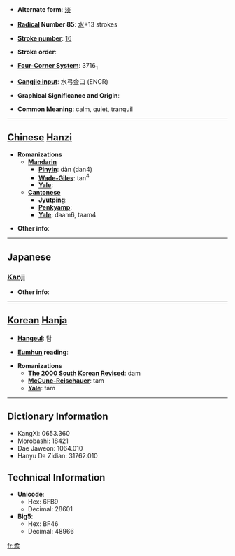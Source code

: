 * '''Alternate form''': [[淡]]

* '''[[Wiktionary:Chinese radical index| Radical]] Number 85''': [[Wiktionary:Chinese radical index 水|水]]+13 strokes

* '''[[Wiktionary:Chinese total strokes index|Stroke number]]''': [[Wiktionary:Chinese total strokes index 16|16]]

* '''Stroke order''': 

* '''[[Wiktionary:Chinese four corner index|Four-Corner System]]''': 3716<sub>1</sub>

* '''[[Wiktionary:Chinese Cangjie index|Cangjie input]]''': 水弓金口 (ENCR)

* '''Graphical Significance and Origin''': 

* '''Common Meaning''': calm, quiet, tranquil

----

== [[Chinese]] [[Hanzi]] ==

* '''Romanizations'''
** '''[[Mandarin]]'''
*** '''[[Pinyin]]''': dàn (dan4)
*** '''[[Wade-Giles]]''': tan<sup>4</sup>
*** '''[[Yale]]''': 
** '''[[Cantonese]]'''
*** '''[[Jyutping]]''':
*** '''[[Penkyamp]]''': 
*** '''[[Yale]]''': daam6, taam4

* '''Other info''': 

----

==Japanese==
===[[Kanji]]===
{{kanji|on readings=[[たん]] (tan), [[せん]] (sen)|kun readings=[[あわい]] (awai)}}

* '''Other info''':  

----

== [[Korean]] [[Hanja]] ==

* '''[[Hangeul]]''': 담

* '''[[Eumhun]] reading''': 

* '''Romanizations'''
** '''[[The 2000 South Korean Revised Romanization|The 2000 South Korean Revised]]''': dam
** '''[[McCune-Reischauer]]''': tam
** '''[[Yale]]''': tam

----

== Dictionary Information ==

* KangXi: 0653.360
* Morobashi: 18421
* Dae Jaweon: 1064.010
* Hanyu Da Zidian: 31762.010

== Technical Information ==

* '''Unicode''':
** Hex: 6FB9
** Decimal: 28601
* '''Big5''':
** Hex: BF46
** Decimal: 48966

[[fr:澹]]